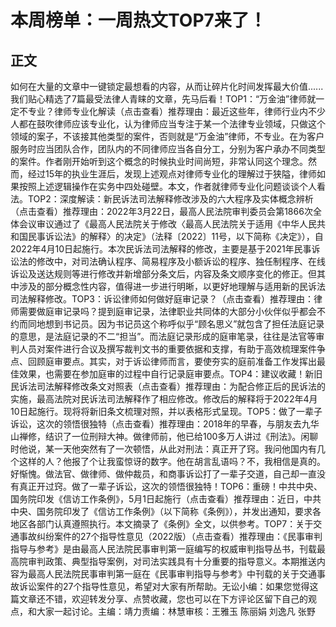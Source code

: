 # 本周榜单：一周热文TOP7来了！
## 正文
如何在大量的文章中一键锁定最想看的内容，从而让碎片化时间发挥最大价值......我们贴心精选了7篇最受法律人青睐的文章，先马后看！TOP1：“万金油”律师就一定不专业？律师专业化解读（点击查看）推荐理由：最近这些年，律师行业内不少人都在鼓吹律师应该专业化，认为律师应当专注于某一个法律专业领域，只做这个领域的案子，不该接其他类型的案件，否则就是“万金油”律师，不专业。在为客户服务时应当团队合作，团队内的不同律师应当各自分工，分别为客户承办不同类型的案件。作者刚开始听到这个概念的时候执业时间尚短，非常认同这个理念。然而，经过15年的执业生涯后，发现上述观点对律师专业化的理解过于狭隘，律师如果按照上述逻辑操作在实务中四处碰壁。本文，作者就律师专业化问题谈谈个人看法。TOP2：深度解读：新民诉法司法解释修改涉及的六大程序及实体概念辨析（点击查看）推荐理由：2022年3月22日，最高人民法院审判委员会第1866次全体会议审议通过了《最高人民法院关于修改〈最高人民法院关于适用《中华人民共和国民事诉讼法》的解释〉的决定》（法释〔2022〕11号，以下简称《决定》），自2022年4月10日起施行。本次民诉法司法解释的修改，主要是基于2021年民事诉讼法的修改中，对司法确认程序、简易程序及小额诉讼的程序、独任制程序、在线诉讼及送达规则等进行修改并新增部分条文后，内容及条文顺序变化的修正。但其中涉及的部分概念性内容，值得进一步进行明晰，以更好地理解与适用新的民诉法司法解释修改。TOP3：诉讼律师如何做好庭审记录？（点击查看）推荐理由：律师需要做庭审记录吗？提到庭审记录，法律职业共同体的大部分小伙伴似乎都会不约而同地想到书记员。因为书记员这个称呼似乎“顾名思义”就包含了担任法庭记录的意思，是法庭记录的不二“担当”。而法庭记录形成的庭审笔录，往往是法官等审判人员对案件进行合议及撰写裁判文书的重要依据和支撑，有助于高效梳理案件争点、回顾庭审要点。其实，对于诉讼律师而言，要使夯实的庭前准备工作发挥出最佳效果，也需要在参加庭审的过程中自行记录庭审要点。TOP4：建议收藏！新旧民诉法司法解释修改条文对照表（点击查看）推荐理由：为配合修正后的民诉法的实施，最高法院对民诉法司法解释作了相应修改。修改后的解释将于2022年4月10日起施行。现将将新旧条文梳理对照，并以表格形式呈现。TOP5：做了一辈子诉讼，这次的领悟很独特（点击查看）推荐理由：2018年的早春，与朋友去九华山禅修，结识了一位刑辩大神。做律师前，他已给100多万人讲过《刑法》。闲聊时他说，某一天他突然有了一次顿悟，从此对刑法：真正开了窍。我问他国内有几个这样的人？他报了个让我蛮惊讶的数字。他在胡言乱语吗？不，我相信是真的。好惭愧。做法官、做律师、做仲裁员，和商事诉讼打了一辈子交道，自己却一直没有真正开过窍。做了一辈子诉讼，这次的领悟很独特！TOP6：重磅！中共中央、国务院印发《信访工作条例》，5月1日起施行（点击查看）推荐理由：近日，中共中央、国务院印发了《信访工作条例》（以下简称《条例》），并发出通知，要求各地区各部门认真遵照执行。本文摘录了《条例》全文，以供参考。TOP7：关于交通事故纠纷案件的27个指导性意见（2022版）（点击查看）推荐理由：《民事审判指导与参考》是由最高人民法院民事审判第一庭编写的权威审判指导丛书，刊载最高院审判政策、典型指导案例，对司法实践具有十分重要的指导意义。本期推送内容为最高人民法院民事审判第一庭在《民事审判指导与参考》中刊载的关于交通事故诉讼案件的27个指导性意见，希望对大家有所帮助。无讼小编：如果您觉得这篇文章还不错，欢迎转发分享、点赞收藏，您也可以在下方评论区留下自己的观点，和大家一起讨论。主编：靖力责编：林慧审核：王雅玉 陈丽娟 刘逸凡 张野